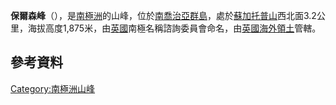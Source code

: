 {{Coord|54|20|S|36|40|W||display=title}}

'''保爾森峰'''（{{lang-en|Paulsen Peak}}），是[[南極洲|南極洲]]的山峰，位於[[南喬治亞群島|南喬治亞群島]]，處於[[蘇加托普山|蘇加托普山]]西北面3.2公里，海拔高度1,875米，由[[英國|英國]]南極名稱諮詢委員會命名，由[[英國海外領土|英國海外領土]]管轄。

==參考資料==
{{usgs-gazetteer}}

{{Antarctica-geo-stub}}
[[Category:南極洲山峰|Category:南極洲山峰]]